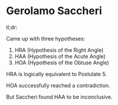 Gerolamo Saccheri
=================

tl;dr:

Came up with three hypotheses:

1. HRA (Hypothesis of the Right Angle)
2. HAA (Hypothesis of the Acute Angle)
3. HOA (Hypothesis of the Obtuse Angle)

HRA is logically equivalent to Postulate 5.

HOA successfully reached a contradiction.

But Saccheri found HAA to be inconclusive.
